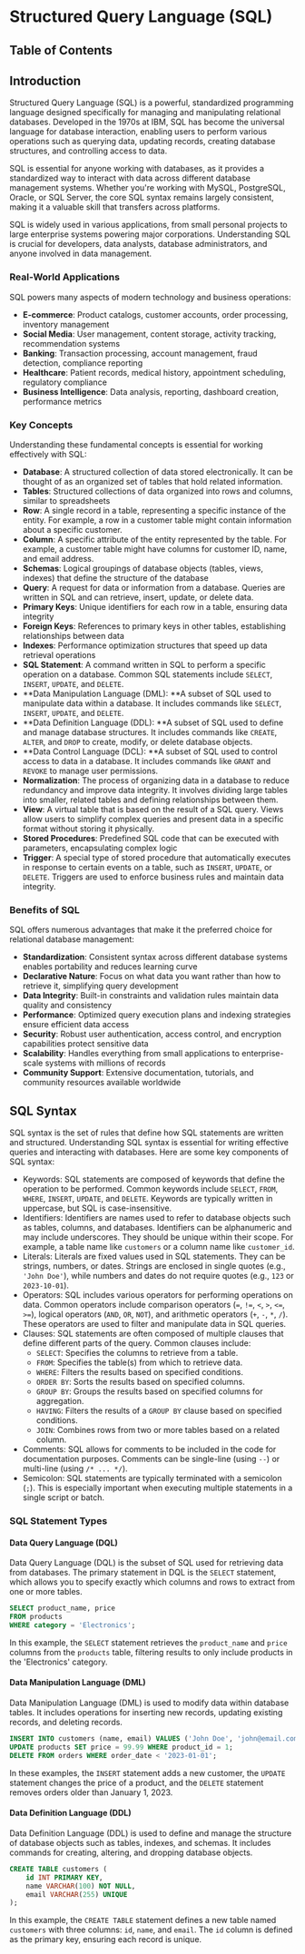 
# Structured Query Language (SQL)

## Table of Contents

## Introduction

Structured Query Language (SQL) is a powerful, standardized programming language designed specifically for managing and manipulating relational databases. Developed in the 1970s at IBM, SQL has become the universal language for database interaction, enabling users to perform various operations such as querying data, updating records, creating database structures, and controlling access to data.

SQL is essential for anyone working with databases, as it provides a standardized way to interact with data across different database management systems. Whether you're working with MySQL, PostgreSQL, Oracle, or SQL Server, the core SQL syntax remains largely consistent, making it a valuable skill that transfers across platforms.

SQL is widely used in various applications, from small personal projects to large enterprise systems powering major corporations. Understanding SQL is crucial for developers, data analysts, database administrators, and anyone involved in data management.

### Real-World Applications

SQL powers many aspects of modern technology and business operations:

- **E-commerce**: Product catalogs, customer accounts, order processing, inventory management
- **Social Media**: User management, content storage, activity tracking, recommendation systems
- **Banking**: Transaction processing, account management, fraud detection, compliance reporting
- **Healthcare**: Patient records, medical history, appointment scheduling, regulatory compliance
- **Business Intelligence**: Data analysis, reporting, dashboard creation, performance metrics

### Key Concepts

Understanding these fundamental concepts is essential for working effectively with SQL:

- **Database**: A structured collection of data stored electronically. It can be thought of as an organized set of tables that hold related information.
- **Tables**: Structured collections of data organized into rows and columns, similar to spreadsheets
- **Row**: A single record in a table, representing a specific instance of the entity. For example, a row in a customer table might contain information about a specific customer.
- **Column**: A specific attribute of the entity represented by the table. For example, a customer table might have columns for customer ID, name, and email address.
- **Schemas**: Logical groupings of database objects (tables, views, indexes) that define the structure of the database
- **Query**: A request for data or information from a database. Queries are written in SQL and can retrieve, insert, update, or delete data.
- **Primary Keys**: Unique identifiers for each row in a table, ensuring data integrity
- **Foreign Keys**: References to primary keys in other tables, establishing relationships between data
- **Indexes**: Performance optimization structures that speed up data retrieval operations
- **SQL Statement**: A command written in SQL to perform a specific operation on a database. Common SQL statements include `SELECT`, `INSERT`, `UPDATE`, and `DELETE`.
- **Data Manipulation Language (DML): **A subset of SQL used to manipulate data within a database. It includes commands like `SELECT`, `INSERT`, `UPDATE`, and `DELETE`.
- **Data Definition Language (DDL): **A subset of SQL used to define and manage database structures. It includes commands like `CREATE`, `ALTER`, and `DROP` to create, modify, or delete database objects.
- **Data Control Language (DCL): **A subset of SQL used to control access to data in a database. It includes commands like `GRANT` and `REVOKE` to manage user permissions.
- **Normalization**: The process of organizing data in a database to reduce redundancy and improve data integrity. It involves dividing large tables into smaller, related tables and defining relationships between them.
- **View**: A virtual table that is based on the result of a SQL query. Views allow users to simplify complex queries and present data in a specific format without storing it physically.
- **Stored Procedures**: Predefined SQL code that can be executed with parameters, encapsulating complex logic
- **Trigger**: A special type of stored procedure that automatically executes in response to certain events on a table, such as `INSERT`, `UPDATE`, or `DELETE`. Triggers are used to enforce business rules and maintain data integrity.

### Benefits of SQL

SQL offers numerous advantages that make it the preferred choice for relational database management:

- **Standardization**: Consistent syntax across different database systems enables portability and reduces learning curve
- **Declarative Nature**: Focus on what data you want rather than how to retrieve it, simplifying query development
- **Data Integrity**: Built-in constraints and validation rules maintain data quality and consistency
- **Performance**: Optimized query execution plans and indexing strategies ensure efficient data access
- **Security**: Robust user authentication, access control, and encryption capabilities protect sensitive data
- **Scalability**: Handles everything from small applications to enterprise-scale systems with millions of records
- **Community Support**: Extensive documentation, tutorials, and community resources available worldwide

## SQL Syntax

SQL syntax is the set of rules that define how SQL statements are written and structured. Understanding SQL syntax is essential for writing effective queries and interacting with databases. Here are some key components of SQL syntax:

- Keywords: SQL statements are composed of keywords that define the operation to be performed. Common keywords include `SELECT`, `FROM`, `WHERE`, `INSERT`, `UPDATE`, and `DELETE`. Keywords are typically written in uppercase, but SQL is case-insensitive.
- Identifiers: Identifiers are names used to refer to database objects such as tables, columns, and databases. Identifiers can be alphanumeric and may include underscores. They should be unique within their scope. For example, a table name like `customers` or a column name like `customer_id`.
- Literals: Literals are fixed values used in SQL statements. They can be strings, numbers, or dates. Strings are enclosed in single quotes (e.g., `'John Doe'`), while numbers and dates do not require quotes (e.g., `123` or `2023-10-01`).
- Operators: SQL includes various operators for performing operations on data. Common operators include comparison operators (`=`, `!=`, `<`, `>`, `<=`, `>=`), logical operators (`AND`, `OR`, `NOT`), and arithmetic operators (`+`, `-`, `*`, `/`). These operators are used to filter and manipulate data in SQL queries.
- Clauses: SQL statements are often composed of multiple clauses that define different parts of the query. Common clauses include:
  - `SELECT`: Specifies the columns to retrieve from a table.
  - `FROM`: Specifies the table(s) from which to retrieve data.
  - `WHERE`: Filters the results based on specified conditions.
  - `ORDER BY`: Sorts the results based on specified columns.
  - `GROUP BY`: Groups the results based on specified columns for aggregation.
  - `HAVING`: Filters the results of a `GROUP BY` clause based on specified conditions.
  - `JOIN`: Combines rows from two or more tables based on a related column.
- Comments: SQL allows for comments to be included in the code for documentation purposes. Comments can be single-line (using `--`) or multi-line (using `/* ... */`).
- Semicolon: SQL statements are typically terminated with a semicolon (`;`). This is especially important when executing multiple statements in a single script or batch.

### SQL Statement Types

#### Data Query Language (DQL)

Data Query Language (DQL) is the subset of SQL used for retrieving data from databases. The primary statement in DQL is the `SELECT` statement, which allows you to specify exactly which columns and rows to extract from one or more tables.

```sql title="Retrieving data"
SELECT product_name, price
FROM products
WHERE category = 'Electronics';
```

In this example, the `SELECT` statement retrieves the `product_name` and `price` columns from the `products` table, filtering results to only include products in the 'Electronics' category.

#### Data Manipulation Language (DML)

Data Manipulation Language (DML) is used to modify data within database tables. It includes operations for inserting new records, updating existing records, and deleting records.

```sql title="Modifying data"
INSERT INTO customers (name, email) VALUES ('John Doe', 'john@email.com');
UPDATE products SET price = 99.99 WHERE product_id = 1;
DELETE FROM orders WHERE order_date < '2023-01-01';
```

In these examples, the `INSERT` statement adds a new customer, the `UPDATE` statement changes the price of a product, and the `DELETE` statement removes orders older than January 1, 2023.

#### Data Definition Language (DDL)

Data Definition Language (DDL) is used to define and manage the structure of database objects such as tables, indexes, and schemas. It includes commands for creating, altering, and dropping database objects.

```sql title="Defining structure"
CREATE TABLE customers (
    id INT PRIMARY KEY,
    name VARCHAR(100) NOT NULL,
    email VARCHAR(255) UNIQUE
);
```

In this example, the `CREATE TABLE` statement defines a new table named `customers` with three columns: `id`, `name`, and `email`. The `id` column is defined as the primary key, ensuring each record is unique.
